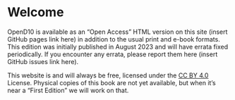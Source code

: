 # Welcome

OpenD10 is available as an "Open Access" HTML version on this site (insert GitHub pages link here) in addition to the usual print and e-book formats. This edition was initially published in August 2023 and will have errata fixed periodically. If you encounter any errata, please report them here (insert GitHub issues link here). 

This website is and will always be free, licensed under the [CC BY 4.0](https://creativecommons.org/licenses/by/4.0/) License. Physical copies of this book are not yet available, but when it's near a "First Edition" we will work on that. 